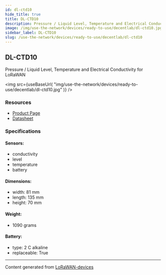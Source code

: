 ```yaml
---
id: dl-ctd10
hide_title: true
title: DL-CTD10
description: Pressure / Liquid Level, Temperature and Electrical Conductivity for LoRaWAN
image: /img/use-the-network/devices/ready-to-use/decentlab/dl-ctd10.jpg
sidebar_label: DL-CTD10
slug: /use-the-network/devices/ready-to-use/decentlab/dl-ctd10
---
```



## DL-CTD10

Pressure / Liquid Level, Temperature and Electrical Conductivity for LoRaWAN

<img
src={useBaseUrl(
"img/use-the-network/devices/ready-to-use/decentlab/dl-ctd10.jpg"
)}
/>

### Resources

- [Product Page](https://www.decentlab.com/products/pressure-/-liquid-level-temperature-and-electrical-conductivity-sensor-for-lorawan)
- [Datasheet](https://cdn.decentlab.com/download/datasheets/Decentlab-DL-CTD10-datasheet.pdf)

### Specifications

#### Sensors:
- conductivity
- level
- temperature
- battery
#### Dimensions:
- width: 81 mm
- length: 135 mm
- height: 70 mm
#### Weight: 
- 1090 grams
#### Battery: 
- type: 2 C alkaline
- replaceable: True



---
Content generated from [LoRaWAN-devices](https://github.com/TheThingsNetwork/lorawan-devices)